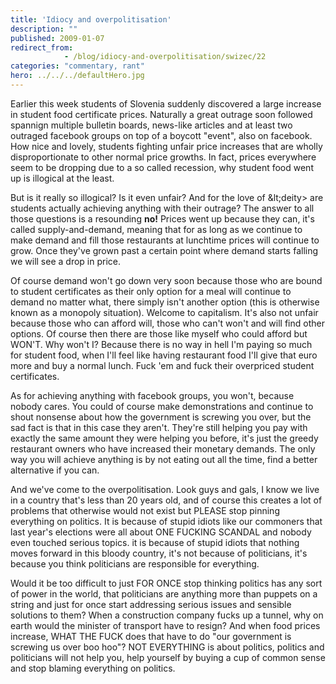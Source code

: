 ```yaml
---
title: 'Idiocy and overpolitisation'
description: ""
published: 2009-01-07
redirect_from: 
            - /blog/idiocy-and-overpolitisation/swizec/22
categories: "commentary, rant"
hero: ../../../defaultHero.jpg
---
```


Earlier this week students of Slovenia suddenly discovered a large increase in student food certificate prices. Naturally a great outrage soon followed spannign multiple bulletin boards, news-like articles and at least two outraged facebook groups on top of a boycott "event", also on facebook. How nice and lovely, students fighting unfair price increases that are wholly disproportionate to other normal price growths. In fact, prices everywhere seem to be dropping due to a so called recession, why student food went up is illogical at the least.

But is it really so illogical? Is it even unfair? And for the love of &amp;lt;deity> are students actually achieving anything with their outrage? The answer to all those questions is a resounding **no!** Prices went up because they can, it's called supply-and-demand, meaning that for as long as we continue to make demand and fill those restaurants at lunchtime prices will continue to grow. Once they've grown past a certain point where demand starts falling we will see a drop in price.

Of course demand won't go down very soon because those who are bound to student certificates as their only option for a meal will continue to demand no matter what, there simply isn't another option (this is otherwise known as a monopoly situation). Welcome to capitalism. It's also not unfair because those who can afford will, those who can't won't and will find other options. Of course then there are those like myself who could afford but WON'T. Why won't I? Because there is no way in hell I'm paying so much for student food, when I'll feel like having restaurant food I'll give that euro more and buy a normal lunch. Fuck 'em and fuck their overpriced student certificates.

As for achieving anything with facebook groups, you won't, because nobody cares. You could of course make demonstrations and continue to shout nonsense about how the government is screwing you over, but the sad fact is that in this case they aren't. They're still helping you pay with exactly the same amount they were helping you before, it's just the greedy restaurant owners who have increased their monetary demands. The only way you will achieve anything is by not eating out all the time, find a better alternative if you can.

And we've come to the overpolitisation. Look guys and gals, I know we live in a country that's less than 20 years old, and of course this creates a lot of problems that otherwise would not exist but PLEASE stop pinning everything on politics. It is because of stupid idiots like our commoners that last year's elections were all about ONE FUCKING SCANDAL and nobody even touched serious topics. it is because of stupid idiots that nothing moves forward in this bloody country, it's not because of politicians, it's because you think politicians are responsible for everything.

Would it be too difficult to just FOR ONCE stop thinking politics has any sort of power in the world, that politicians are anything more than puppets on a string and just for once start addressing serious issues and sensible solutions to them? When a construction company fucks up a tunnel, why on earth would the minister of transport have to resign? And when food prices increase, WHAT THE FUCK does that have to do "our government is screwing us over boo hoo"? NOT EVERYTHING is about politics, politics and politicians will not help you, help yourself by buying a cup of common sense and stop blaming everything on politics.
